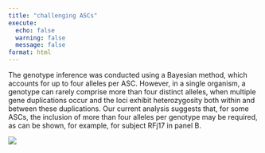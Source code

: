 ---
title: "challenging ASCs"
execute:
  echo: false
  warning: false
  message: false
format: html
---

The genotype inference was conducted using a Bayesian method, which accounts for up to four alleles per ASC. However, in a single organism, a genotype can rarely comprise more than four distinct alleles, when multiple gene duplications occur and the loci exhibit heterozygosity both within and between these duplications. Our current analysis suggests that, for some ASCs, the inclusion of more than four alleles per genotype may be required, as can be shown, for example, for subject RFj17 in panel B.



![ ](r24_new.png)